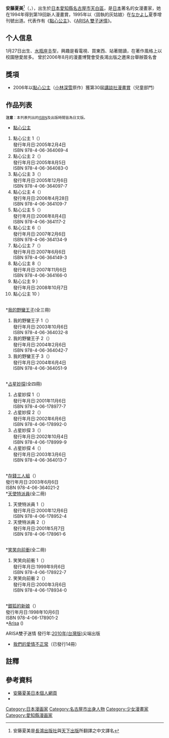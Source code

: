 {{japanese|japanese=安藤なつみ|kana=あんどう なつみ|romaji=Andō Natsumi}}

'''安藤夏美'''<ref>安藤夏美是[[長鴻出版社|長鴻出版社]]與[[天下出版|天下出版]]所翻譯之中文譯名</ref>（{{jpn|j=安藤なつみ|hg=あんどう なつみ|rm=Andō Natsumi}}，{{bd||1月27日|catIdx=Andou Natsumi}}），出生於[[日本|日本]][[愛知縣|愛知縣]][[名古屋市|名古屋市]][[天白區|天白區]]，是[[日本|日本]]著名的女漫畫家，她在1994年得到第19回新人漫畫賞，1995年以〈固執的灰姑娘〉在[[なかよし|なかよし]]夏季增刊號出道。代表作有《[[點心公主|點心公主]]》、《[[Arisa亞里紗|ARISA 雙子迷情]]》。

==个人信息==
1月27日出生、[[水瓶座|水瓶座]]Ｂ型，興趣是看電視、買東西、站著閱讀，在著作風格上以校園戀愛居多。
曾於2006年8月的漫畫博覽會受長鴻出版之邀來台舉辦簽名會

==獎項==
*2006年以[[點心公主|點心公主]]（[[小林深雪|小林深雪]]原作）獲第30屆[[講談社漫畫賞|講談社漫畫賞]]（兒童部門）

== 作品列表 ==
<small>'''注意'''：本列表列出的[[ISBN|ISBN]]及出版時間皆為日文版。</small>
*[[點心公主|點心公主]]
#點心公主 1（{{lang|ja|キッチンのお姫さま 1}}）<br />發行年月日:2005年2月4日<br />ISBN 978-4-06-364069-4
#點心公主 2（{{lang|ja|キッチンのお姫さま 2}}）<br />發行年月日:2005年8月5日<br />ISBN 978-4-06-364083-0
#點心公主 3（{{lang|ja|キッチンのお姫さま 3}}）<br />發行年月日:2005年12月6日<br />ISBN 978-4-06-364097-7
#點心公主 4（{{lang|ja|キッチンのお姫さま 4}}）<br />發行年月日:2006年4月28日<br />ISBN 978-4-06-364109-7
#點心公主 5（{{lang|ja|キッチンのお姫さま 5}}）<br />發行年月日:2006年8月4日<br />ISBN 978-4-06-364117-2
#點心公主 6（{{lang|ja|キッチンのお姫さま 6}}）<br />發行年月日:2007年2月6日<br />ISBN 978-4-06-364134-9
#點心公主 7（{{lang|ja|キッチンのお姫さま 7}}）<br />發行年月日:2007年6月6日<br />ISBN 978-4-06-364149-3
#點心公主 8（{{lang|ja|キッチンのお姫さま 8}}）<br />發行年月日:2007年11月6日<br />ISBN 978-4-06-364166-0
#點心公主 9 {{lang|ja|キッチンのお姫さま 9}}）<br />發行年月日:2008年10月7日
#點心公主 10 {{lang|ja|キッチンのお姫さま 10}}）
<br />
*[[我的野蠻王子|我的野蠻王子]](全三冊)
#我的野蠻王子 1（{{lang|ja|ワイルドだもん 1}}）<br />發行年月日:2003年10月6日<br />ISBN 978-4-06-364032-8
#我的野蠻王子 2（{{lang|ja|ワイルドだもん 2}}）<br />發行年月日:2004年2月6日<br />ISBN 978-4-06-364042-7
#我的野蠻王子 3（{{lang|ja|ワイルドだもん 3}}）<br />發行年月日:2004年6月4日<br />ISBN 978-4-06-364051-9
<br />
*[[占星妙探|占星妙探]](全四冊)
#占星妙探 1（{{lang|ja|十二宮でつかまえて 1}}）<br />發行年月日:2001年11月6日<br />ISBN 978-4-06-178977-7
#占星妙探 2（{{lang|ja|十二宮でつかまえて 2}}）<br />發行年月日:2002年6月6日<br />ISBN 978-4-06-178992-0
#占星妙探 3（{{lang|ja|十二宮でつかまえて 3}}）<br />發行年月日:2002年10月4日<br />ISBN 978-4-06-178999-9
#占星妙探 4（{{lang|ja|十二宮でつかまえて 4}}）<br />發行年月日:2003年3月6日<br />ISBN 978-4-06-364013-7
<br />
*[[存錢三人組|存錢三人組]]（{{lang|ja|貯めてみせまショウ！}}）<br />發行年月日:2003年6月6日<br />ISBN 978-4-06-364021-2
<br />
*[[天使特派員|天使特派員]](全二冊)
#天使特派員 1（{{lang|ja|マリアっぽいの！ 1}}）<br />發行年月日:2000年12月6日<br />ISBN 978-4-06-178952-4
#天使特派員 2（{{lang|ja|マリアっぽいの！ 2}}）<br />發行年月日:2001年5月7日<br />ISBN 978-4-06-178961-6
<br />
*[[笑笑向前衝|笑笑向前衝]](全二冊)
#笑笑向前衝 1（{{lang|ja|スマイルでいこう 1}}）<br />發行年月日:1999年9月6日<br />ISBN 978-4-06-178922-7
#笑笑向前衝 2（{{lang|ja|スマイルでいこう 2}}）<br />發行年月日:2000年3月6日<br />ISBN 978-4-06-178934-0
<br />
*[[銀狐的新娘|銀狐的新娘]]（{{lang|ja|ツイてるね聖ちゃん}}）<br />發行年月日:1998年10月6日<br />ISBN 978-4-06-178901-2
<br />
*[[Arisa|Arisa]] ({{lang|ja|ＡＲＩＳＡ＜アリサ＞}})

ARISA雙子迷情    發行年:[[2010年(台灣版)|2010年(台灣版)]]尖端出版

*[[我們的愛情不正常|我們的愛情不正常]]（已發行14冊）

== 註釋 ==
<references />

== 參考資料 ==
*[http://nattun.cocolog-nifty.com/blog/ 安藤夏美日本個人網頁] {{Wayback|url=http://nattun.cocolog-nifty.com/blog/ |date=20201101014116 }}
* {{Twitter|natumiando}}

{{Authority control}}
{{DEFAULTSORT:Andou Natsumi}}
[[Category:日本漫画家|Category:日本漫画家]]
[[Category:名古屋市出身人物|Category:名古屋市出身人物]]
[[Category:少女漫畫家|Category:少女漫畫家]]
[[Category:愛知縣漫画家|Category:愛知縣漫画家]]